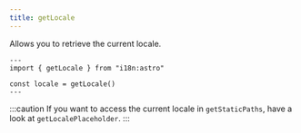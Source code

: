 ```yaml
---
title: getLocale
---
```


Allows you to retrieve the current locale.

```astro
---
import { getLocale } from "i18n:astro"

const locale = getLocale()
---
```

:::caution
If you want to access the current locale in `getStaticPaths`, have a look at `getLocalePlaceholder`.
:::